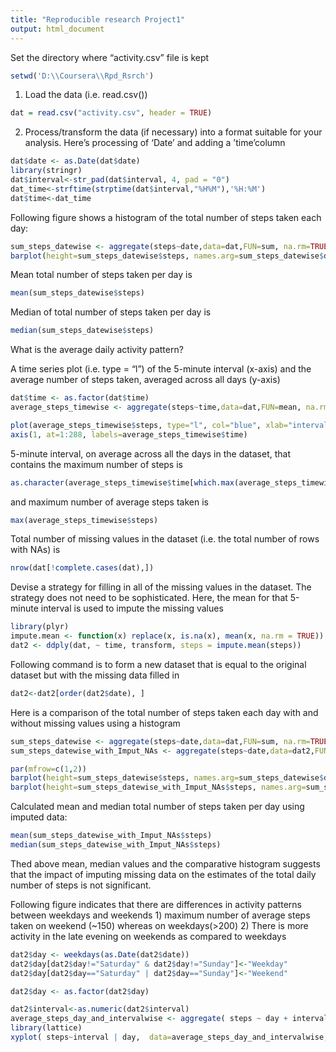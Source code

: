 ```yaml
---
title: "Reproducible research Project1"
output: html_document
---
```


Set the directory where "activity.csv" file is kept

```r
setwd('D:\\Coursera\\Rpd_Rsrch')
```

1. Load the data (i.e. read.csv())
```r
dat = read.csv("activity.csv", header = TRUE)
```

2. Process/transform the data (if necessary) into a format suitable for your analysis. Here's processing of 'Date' and adding a 'time'column 
```r
dat$date <- as.Date(dat$date)
library(stringr)
dat$interval<-str_pad(dat$interval, 4, pad = "0")
dat_time<-strftime(strptime(dat$interval,"%H%M"),'%H:%M')
dat$time<-dat_time
```

Following figure shows a histogram of the total number of steps taken each day:
```r
sum_steps_datewise <- aggregate(steps~date,data=dat,FUN=sum, na.rm=TRUE)
barplot(height=sum_steps_datewise$steps, names.arg=sum_steps_datewise$date, xlab="date", ylab="# steps",main="Total Steps Taken Each Day")
```


Mean total number of steps taken per day is
```r
mean(sum_steps_datewise$steps)
```


Median of total number of steps taken per day is
```r
median(sum_steps_datewise$steps)
```

What is the average daily activity pattern?

A time series plot (i.e. type = "l") of the 5-minute interval (x-axis) and the average number of steps taken, averaged across all days (y-axis)

```r
dat$time <- as.factor(dat$time)
average_steps_timewise <- aggregate(steps~time,data=dat,FUN=mean, na.rm=TRUE)

plot(average_steps_timewise$steps, type="l", col="blue", xlab="interval", ylab="Mean # steps", main="Mean Steps Taken Every 5 mins Across All Days",xaxt="n")
axis(1, at=1:288, labels=average_steps_timewise$time)
```

5-minute interval, on average across all the days in the dataset, that contains the maximum number of steps is
```r
as.character(average_steps_timewise$time[which.max(average_steps_timewise$steps)])
```
and maximum number of average steps taken is
```r
max(average_steps_timewise$steps)
```

Total number of missing values in the dataset (i.e. the total number of rows with NAs) is
```r
nrow(dat[!complete.cases(dat),])
```

Devise a strategy for filling in all of the missing values in the dataset. The strategy does not need to be sophisticated.
Here, the mean for that 5-minute interval is used to impute the missing values
```r
library(plyr)
impute.mean <- function(x) replace(x, is.na(x), mean(x, na.rm = TRUE))
dat2 <- ddply(dat, ~ time, transform, steps = impute.mean(steps))
```

Following command is to form a new dataset that is equal to the original dataset but with the missing data filled in
```r
dat2<-dat2[order(dat2$date), ]
```

Here is a comparison of the  total number of steps taken each day with and without missing values using a histogram
```r
sum_steps_datewise <- aggregate(steps~date,data=dat,FUN=sum, na.rm=TRUE)
sum_steps_datewise_with_Imput_NAs <- aggregate(steps~date,data=dat2,FUN=sum, na.rm=TRUE)

par(mfrow=c(1,2))
barplot(height=sum_steps_datewise$steps, names.arg=sum_steps_datewise$date, xlab="date", ylab="# steps",main="Total Steps Taken Each Day")
barplot(height=sum_steps_datewise_with_Imput_NAs$steps, names.arg=sum_steps_datewise_with_Imput_NAs$date, xlab="date", ylab="# steps",main="Total Steps Taken Each Day with Imput_NAs")
```

Calculated mean and median total number of steps taken per day using imputed data:
```r
mean(sum_steps_datewise_with_Imput_NAs$steps)
median(sum_steps_datewise_with_Imput_NAs$steps)
```

Thed above mean, median values and the comparative histogram suggests that the  impact of imputing missing data on the estimates of the total daily number of steps is not significant.

Following figure indicates that there are differences in activity patterns between weekdays and weekends
1) maximum number of average steps taken on weekend (~150) whereas on weekdays(>200)
2) There is more activity in the late evening on weekends as compared to weekdays

```r
dat2$day <- weekdays(as.Date(dat2$date))
dat2$day[dat2$day!="Saturday" & dat2$day!="Sunday"]<-"Weekday"
dat2$day[dat2$day=="Saturday" | dat2$day=="Sunday"]<-"Weekend"

dat2$day <- as.factor(dat2$day)

dat2$interval<-as.numeric(dat2$interval)
average_steps_day_and_intervalwise <- aggregate( steps ~ day + interval, data = dat2, mean)
library(lattice)
xyplot( steps~interval | day,  data=average_steps_day_and_intervalwise,type="l",layout=c(1,2),xlab="Interval", ylab="Mean Number of Steps")
```
 